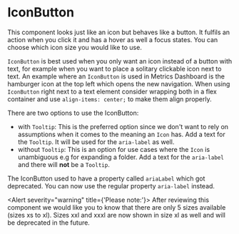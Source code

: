 
<Meta title="MDX|IconButton" component={IconButton} />

# IconButton

This component looks just like an icon but behaves like a button. It fulfils an action when you click it and has a hover as well a focus states. You can choose which icon size you would like to use.

`IconButton` is best used when you only want an icon instead of a button with text, for example when you want to place a solitary clickable icon next to text. An example where an `IconButton` is used in Metrics Dashboard is the hamburger icon at the top left which opens the new navigation.
When using `IconButton` right next to a text element consider wrapping both in a flex container and use `align-items: center;` to make them align properly.

There are two options to use the IconButton:

- with `Tooltip`: This is the preferred option since we don't want to rely on assumptions when it comes to the meaning an `Icon` has. Add a text for the `Tooltip`. It will be used for the `aria-label` as well.
- without `Tooltip`: This is an option for use cases where the `Icon` is unambiguous e.g <Icon name="angle-down" /> for expanding a folder. Add a text for the `aria-label` and there will **not** be a `Tooltip`.

The IconButton used to have a property called `ariaLabel` which got deprecated. You can now use the regular property `aria-label` instead.

<Alert severity="warning" title={'Please note:'}>
  After reviewing this component we would like you to know that there are only 5 sizes available (sizes xs to xl). Sizes
  xxl and xxxl are now shown in size xl as well and will be deprecated in the future.
</Alert>

<ArgTypes of={IconButton} />
